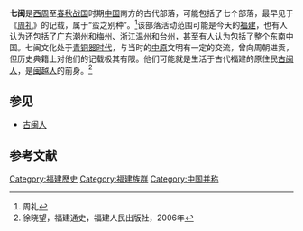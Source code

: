 {{infobox Chinese
|title=七閩
|t=七閩
|s=七闽
|p=Qīmǐn
|poj=Chhit-bân
|buc=Chiék-mìng
|hhbuc=Chih-máng
|mblmc=Chĭ-mâing
|phfs=Chhit-mén
|qn=Thất Mân
|pic=|picsize=|piccap=}}
{{福建历史}}
'''七闽'''是[[西周|西周]]至[[春秋时期|春秋]][[战国|战国]]时期[[中国|中国]]南方的古代部落，可能包括了七个部落，最早见于《[[周礼|周礼]]》的记载，属于“蛮之别种”。<ref name="周礼">周礼</ref>该部落活动范围可能是今天的[[福建|福建]]，也有人认为还包括了[[广东|广东]][[潮州|潮州]]和[[梅州|梅州]]、[[浙江|浙江]][[温州|温州]]和[[台州|台州]]，甚至有人认为包括了整个东南中国。七闽文化处于[[青铜器时代|青铜器时代]]，与当时的[[中原|中原]]文明有一定的交流，曾向周朝进贡，但历史典籍上对他们的记载极其有限。他们可能就是生活于古代福建的原住民[[古闽人|古闽人]]，是[[闽越人|闽越人]]的前身。<ref name="福建通史">徐晓望，福建通史，福建人民出版社，2006年</ref>

== 参见 ==
*[[古闽人|古闽人]]

== 参考文献 ==
{{reflist}}

{{Ethnic-group-stub}}

[[Category:福建歷史|Category:福建歷史]]
[[Category:福建族群|Category:福建族群]]
[[Category:中国并称|Category:中国并称]]
{{閩越國}}
